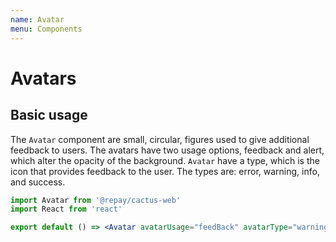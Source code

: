 ```yaml
---
name: Avatar
menu: Components
---
```



# Avatars

## Basic usage

The `Avatar` component are small, circular, figures used to give additional feedback to users. The avatars have two usage options, feedback and alert, which alter the opacity of the background. `Avatar` have a type, which is the icon that provides feedback to the user. The types are: error, warning, info, and success.

```jsx
import Avatar from '@repay/cactus-web'
import React from 'react'

export default () => <Avatar avatarUsage="feedBack" avatarType="warning" />
```
